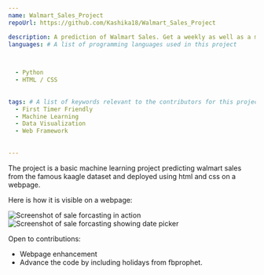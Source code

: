 ---
name: Walmart_Sales_Project
repoUrl: https://github.com/Kashika18/Walmart_Sales_Project

description: A prediction of Walmart Sales. Get a weekly as well as a monthly prediction of Sales from Walmart and make your sale strategy better.
languages: # A list of programming languages used in this project


  
  - Python
  - HTML / CSS
  
  
tags: # A list of keywords relevant to the contributors for this project
  - First Timer Friendly
  - Machine Learning
  - Data Visualization
  - Web Framework
  
 
---

<!-- Divide your content into sections using our handy shortcodes. Each section is optional -->

<Overview>

  The project is a basic machine learning project predicting walmart sales from the famous kaagle dataset and deployed using html and css on a webpage.
  
  Here is how it is visible on a webpage:
  
  ![Screenshot of sale forcasting in action](https://user-images.githubusercontent.com/77044673/138590607-1a2fcc3a-50dc-4593-b244-14052f5b0264.jpg)
  ![Screenshot of sale forcasting showing date picker](https://user-images.githubusercontent.com/77044673/138590628-ab14f49a-a1f9-446d-8f76-7e5541aee63b.jpg)

  

</Overview>

<Contributing>


  Open to contributions:
  
  
  - Webpage enhancement
  - Advance the code by including holidays from fbprophet.


</Contributing>


